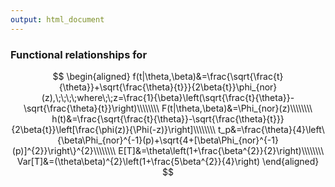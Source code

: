 ---
output: html_document
---

<h3>Functional relationships for <script type="math/tex">\;T \sim BISA(\theta,\beta),\;\;t > 0;\;\;\theta\;>0,\;\;\beta\;>0</script>
</h3>
$$
\begin{aligned}
f(t|\theta,\beta)&=\frac{\sqrt{\frac{t}{\theta}}+\sqrt{\frac{\theta}{t}}}{2\beta{t}}\phi_{nor}(z),\;\;\;\;where\;\;z=\frac{1}{\beta}\left(\sqrt{\frac{t}{\theta}}-\sqrt{\frac{\theta}{t}}\right)\\\\\\\\
F(t|\theta,\beta)&=\Phi_{nor}(z)\\\\\\\\
h(t)&=\frac{\sqrt{\frac{t}{\theta}}-\sqrt{\frac{\theta}{t}}}{2\beta{t}}\left[\frac{\phi(z)}{\Phi(-z)}\right]\\\\\\\\
t_p&=\frac{\theta}{4}\left\{\beta\Phi_{nor}^{-1}(p)+\sqrt{4+[\beta\Phi_{nor}^{-1}(p)]^{2}}\right\}^{2}\\\\\\\\
E[T]&=\theta\left(1+\frac{\beta^{2}}{2}\right)\\\\\\\\
Var[T]&=(\theta\beta)^{2}\left(1+\frac{5\beta^{2}}{4}\right)
\end{aligned}
$$
